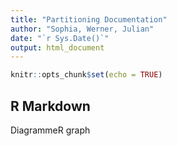 ```yaml
---
title: "Partitioning Documentation"
author: "Sophia, Werner, Julian"
date: "`r Sys.Date()`"
output: html_document
---
```


```r
knitr::opts_chunk$set(echo = TRUE)
```

## R Markdown

DiagrammeR graph
